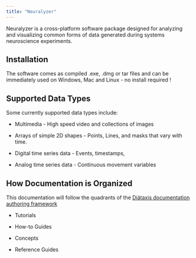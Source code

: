 ```yaml
---
title: "Neuralyzer"
---
```


Neuralyzer is a cross-platform software package designed for analyzing and visualizing common forms of data generated during systems neuroscience experiments.

## Installation

The software comes as compiled .exe, .dmg or tar files and can be immediately used on Windows, Mac and Linux - no install required !

## Supported Data Types

Some currently supported data types include:

-   Multimedia - High speed video and collections of images

-   Arrays of simple 2D shapes - Points, Lines, and masks that vary with time.

-   Digital time series data - Events, timestamps,

-   Analog time series data - Continuous movement variables

## How Documentation is Organized

This documentation will follow the quadrants of the [Diátaxis documentation authoring framework](https://diataxis.fr/)

-   Tutorials

-   How-to Guides

-   Concepts

-   Reference Guides
